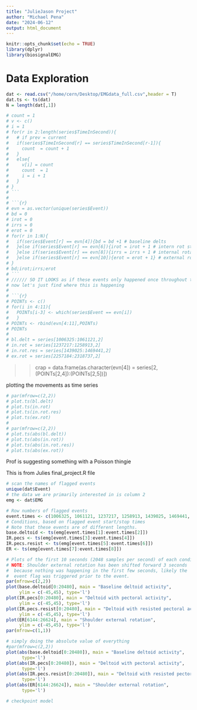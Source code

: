 ```yaml
---
title: "JulieJason Project"
author: "Michael Pena"
date: "2024-06-12"
output: html_document
---
```


```r
knitr::opts_chunk$set(echo = TRUE)
library(dplyr)
library(biosignalEMG)
```

# Data Exploration

```r
dat <- read.csv("/home/cern/Desktop/EMGdata_full.csv",header = T)
dat.ts <- ts(dat)
N = length(dat[,1])
```

```r
# count = 1
# v <- c()
# i = 1
# for(r in 2:length(series$TimeInSecond)){
#   # if prev = current
#   if(series$TimeInSecond[r] == series$TimeInSecond[r-1]){
#     count  = count + 1
#   }
#   else{
#     v[i] = count
#     count  = 1
#     i = i + 1
#   }
# }
# ```
# 
# ```{r}
# evn = as.vector(unique(series$Event))
# bd = 0
# irot = 0
# irrs = 0
# erot = 0
# for(r in 1:N){
#   if(series$Event[r] == evn[4]){bd = bd +1 # baseline delts
#   }else if(series$Event[r] == evn[6]){irot = irot + 1 # intern rot start
#   }else if(series$Event[r] == evn[8]){irrs = irrs + 1 # internal rotation w/ resistance
#   }else if(series$Event[r] == evn[10]){erot = erot + 1} # external rotation)
# }
# bd;irot;irrs;erot
# ```
# ////// SO IT LOOKS as if these events only happened once throughout this entire dataset (19mins). 
# now let's just find where this is happening
# 
# ```{r}
# POINTs <- c()
# for(i in 4:11){
#   POINTs[i-3] <- which(series$Event == evn[i])
#   }
# POINTs <- rbind(evn[4:11],POINTs)
# POINTs
# 
# bl.delt = series[1006325:1061121,2]
# in.rot = series[1237217:1258913,2]
# in.rot.res = series[1439025:1469441,2]
# ex.rot = series[2257184:2318737,2]
```

>> crap = data.frame(as.character(evn[4]) = series[2,(POINTs[2,4]):(POINTs[2,5])])

plotting the movements as time series

```r
# par(mfrow=c(2,2))
# plot.ts(bl.delt)
# plot.ts(in.rot)
# plot.ts(in.rot.res)
# plot.ts(ex.rot)
# 
# par(mfrow=c(2,2))
# plot.ts(abs(bl.delt))
# plot.ts(abs(in.rot))
# plot.ts(abs(in.rot.res))
# plot.ts(abs(ex.rot))
```

Prof is suggesting something with a Poisson thingie


This is from Julies final_project.R file
```r

# scan the names of flagged events
unique(dat$Event)
# the data we are primarily interested in is column 2
emg <- dat$EMG

# Row numbers of flagged events
event.times <- c(1006325, 1061121, 1237217, 1258913, 1439025, 1469441, 2257184, 2318737)
# Conditions, based on flagged event start/stop times
# Note that these events are of different lengths.
base.deltoid <- ts(emg[event.times[1]:event.times[2]])
IR.pecs <- ts(emg[event.times[3]:event.times[4]])
IR.pecs.resist <- ts(emg[event.times[5]:event.times[6]])
ER <- ts(emg[event.times[7]:event.times[8]])

# Plots of the first 10 seconds (2048 samples per second) of each condition.
# NOTE: Shoulder external rotation has been shifted forward 3 seconds
#  because nothing was happening in the first few seconds, likely the 
#  event flag was triggered prior to the event.
par(mfrow=c(2,2))
plot(base.deltoid[0:20480], main = "Baseline deltoid activity",
     ylim = c(-45,45), type='l')
plot(IR.pecs[0:20480], main = "Deltoid with pectoral activity",
     ylim = c(-45,45), type='l')
plot(IR.pecs.resist[0:20480], main = "Deltoid with resisted pectoral activity",
     ylim = c(-45,45), type='l')
plot(ER[6144:26624], main = "Shoulder external rotation",
     ylim = c(-45,45), type='l')
par(mfrow=c(1,1))

```

```r
# simply doing the absolute value of everything
#par(mfrow=c(2,2))
plot(abs(base.deltoid[0:20480]), main = "Baseline deltoid activity",
      type='l')
plot(abs(IR.pecs[0:20480]), main = "Deltoid with pectoral activity",
      type='l')
plot(abs(IR.pecs.resist[0:20480]), main = "Deltoid with resisted pectoral activity",
      type='l')
plot(abs(ER[6144:26624]), main = "Shoulder external rotation",
      type='l')
```



```r
# checkpoint model
```



```r

```

